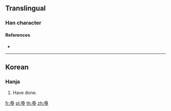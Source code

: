 ==Translingual==

===Han character===
{{Han char|rn=87|rad=爪|as=10|sn=14|four=||wu=ETNB|canj=BHFN|ids=⿱爲了}}

====References====
* {{Han ref|kx=0689.221|dj=1102.211|hdz=32036.111|uh=7233|ud=29235}}

----

==Korean==

===Hanja===
{{ko-hanja|hangeul=한|eumhun=|rv=|mr=|y=}}

# Have done.

[[fr:爳]]
[[pl:爳]]
[[th:爳]]
[[zh:爳]]